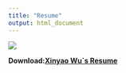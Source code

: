 ```yaml
---
title: "Resume"
output: html_document
---
```

<img src = "image/0001.pdf" style = "width = 55%" >

__Download:[Xinyao Wu`s Resume](resume.pdf)__
